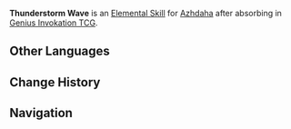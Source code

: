 {{Genius Invokation TCG Skill Infobox
|image      = Thunderstorm Wave Character Card Skill.png
|type       = Elemental Skill
|character  = Azhdaha
|element    = Electro
|matching   = 3
|effect     = Deals 3 {{color|Electro DMG}}. This character gains '''Stone Facets: Elemental Crystallization'''.<br><br>{{Icon/TCG|Stone Facets}} '''Stone Facets: Elemental Crystallization'''<br>'''After this character takes {{color|Cryo}}/{{color|Hydro}}/{{color|Pyro}}/{{color|Electro}} DMG:''' If this character currently has not absorbed the power of this element, remove this effect, and then this character performs '''Elemental Absorption'''.
|order      = 8
}}
'''Thunderstorm Wave''' is an [[Character Card Elemental Skill|Elemental Skill]] for [[Azhdaha (Character Card)|Azhdaha]] after absorbing {{Electro}} in [[Genius Invokation TCG]].

==Other Languages==
{{Other Languages
|en      = Thunderstorm Wave
|zhs     = 霆雷破袭
|zhs_rm  = Tíngléi Pòxí
|zht     = 霆雷破襲
|zht_rm  = Tíngléi Pòxí
|zh_tl   = Thundering Assault
|ja      = 雷霆の強襲
|ja_rm   = Raitei no Kyoushuu
|ja_tl   = Thundering Assault
|ko      = 벼락 습격
|ko_rm   = 
|ko_tl   = 
|es      = Emboscada electrizante
|es_tl   = Electrifying Ambush
|fr      = Percée tonitruante
|fr_tl   = Thundering Piercing
|ru      = Грозовая волна
|ru_tl   = 
|th      = Thunderstorm Wave
|vi      = Lôi Đình Phá Kích
|vi_tl   = 
|de      = Donnernder Ansturm
|de_tl   = Thundering Onslaught
|id      = Thunderstorm Wave
|pt      = Onda Relampejante
|pt_tl   = 
|tr      = Fırtına Dalgası
|tr_tl   = 
|it      = Ondata fulminea
|it_tl   = 
}}

==Change History==
{{Change History|4.3}}

==Navigation==
{{Genius Invokation TCG Skill Navbox|Azhdaha}}